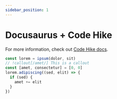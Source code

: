 ```yaml
---
sidebar_position: 1
---
```


# Docusaurus + Code Hike

For more information, check out [Code Hike docs](https://v1.codehike.org/docs).

```js
const lorem = ipsum(dolor, sit)
// !callout[/amet/] This is a callout
const [amet, consectetur] = [0, 0]
lorem.adipiscing((sed, elit) => {
  if (sed) {
    amet += elit
  }
})
```

